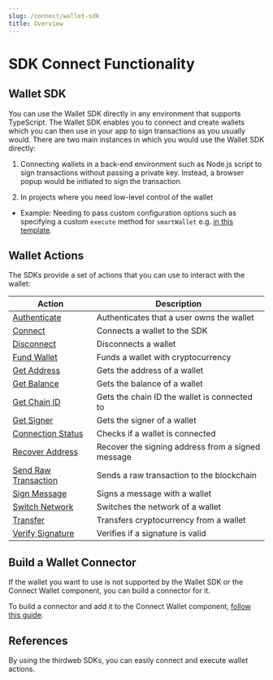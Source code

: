 ```yaml
---
slug: /connect/wallet-sdk
title: Overview
---
```



# SDK Connect Functionality

## Wallet SDK

You can use the Wallet SDK directly in any environment that supports TypeScript.
The Wallet SDK enables you to connect and create wallets which you can then use in your app to sign transactions as you usually would.
There are two main instances in which you would use the Wallet SDK directly:

1. Connecting wallets in a back-end environment such as Node.js script to sign transactions without passing a private key.
   Instead, a browser popup would be initiated to sign the transaction.

2. In projects where you need low-level control of the wallet

- Example: Needing to pass custom configuration options such as specifying a custom `execute` method for `smartWallet` e.g. [in this template](https://github.com/thirdweb-example/unilogin/tree/main).

## Wallet Actions

The SDKs provide a set of actions that you can use to interact with the wallet:

| Action                                                               | Description                                       |
| -------------------------------------------------------------------- | ------------------------------------------------- |
| [Authenticate](/connect/wallet-actions/auth)                         | Authenticates that a user owns the wallet         |
| [Connect](/connect/wallet-actions/connect)                           | Connects a wallet to the SDK                      |
| [Disconnect](/connect/wallet-actions/disconnect)                     | Disconnects a wallet                              |
| [Fund Wallet](/connect/wallet-actions/fund)                          | Funds a wallet with cryptocurrency                |
| [Get Address](/connect/wallet-actions/get-address)                   | Gets the address of a wallet                      |
| [Get Balance](/connect/wallet-actions/get-balance)                   | Gets the balance of a wallet                      |
| [Get Chain ID](/connect/wallet-actions/get-chain-id)                 | Gets the chain ID the wallet is connected to      |
| [Get Signer](/connect/wallet-actions/get-signer)                     | Gets the signer of a wallet                       |
| [Connection Status](/connect/wallet-actions/connection-status)       | Checks if a wallet is connected                   |
| [Recover Address](/connect/wallet-actions/recover-address)           | Recover the signing address from a signed message |
| [Send Raw Transaction](/connect/wallet-actions/send-raw-transaction) | Sends a raw transaction to the blockchain         |
| [Sign Message](/connect/wallet-actions/sign-message)                 | Signs a message with a wallet                     |
| [Switch Network](/connect/wallet-actions/switch-network)             | Switches the network of a wallet                  |
| [Transfer](/connect/wallet-actions/transfer)                         | Transfers cryptocurrency from a wallet            |
| [Verify Signature](/connect/wallet-actions/verify-signature)         | Verifies if a signature is valid                  |

## Build a Wallet Connector

If the wallet you want to use is not supported by the Wallet SDK or the Connect Wallet component, you can build a connector for it.

To build a connector and add it to the Connect Wallet component, [follow this guide](/connect/build-a-wallet).

## References

By using the thirdweb SDKs, you can easily connect and execute wallet actions.

<div className="row" style={{ marginBottom: 12, padding: 8, paddingTop: 0 }}>
  <div className="col col--4" style={{ padding: 8 }}>
    <QuickstartCard
      name="Wallet SDK"
      link="/wallet"
      image="/assets/product/wallet.png"
    />
  </div>
  <div className="col col--4" style={{ padding: 8 }}>
    <QuickstartCard
      name="TypeScript SDK"
      link="/typescript/sdk.userwallet.balance"
      image="/assets/languages/typescript.png"
    />
  </div>
  <div className="col col--4" style={{ padding: 8 }}>
    <QuickstartCard
      name="React SDK"
      link="/react/connecting-wallets"
      image="/assets/languages/react.png"
    />
  </div>
  <div className="col col--4" style={{ padding: 8 }}>
    <QuickstartCard
      name="React Native SDK"
      link="/react-native/wallets"
      image="/assets/languages/react-native.png"
    />
  </div>
  <div className="col col--4" style={{ padding: 8 }}>
    <QuickstartCard
      name="Unity SDK"
      link="/unity/wallet/authenticate"
      image="/assets/languages/unity.webp"
    />
  </div>
</div>
